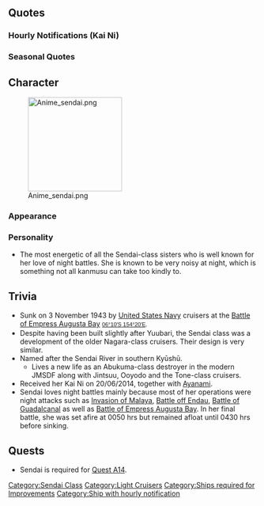 {{ShipPageHeader}}

==Quotes==
{{ShipQuotes
|Introduction = 川内、参上。夜戦なら任せておいて。
|Introduction/En = Sendai has arrived. Please leave the night battles to me.
|Introduction/Note = Of the 4 battles that Sendai participated in, 3 were at night.

|Library = 5500トン級の軽巡洋艦の最終タイプ、それが私、川内型よ。<br>熟成された軽巡の魅力、たっぷり教えてあげるから。<br>もちろん、夜戦でね！
|Library/En = I am the culmination of the 5500-ton light cruisers, the Sendai-class.<br>I'll fully teach you the appeal of a mature light cruiser.<br>Of course, it'll be with a night battle!
|Library/Note = The Sendai-class was the last completed prior to the start of WWII.

|Secretary 1 = なに？夜戦？
|Secretary 1/En = What? A night battle?
|Secretary 1/Note = IJN destroyer teams were trained to spot the enemy with the naked eye at night and perform preemptive strikes.

|Secretary 2 = まあそう焦んないでよ。夜は長いよ？
|Secretary 2/En = Come on, don't be so impatient. The night is long, you know?

|Secretary 3 = 夜はいいよね。夜はさ。
|Secretary 3/En = Nighttime is great, isn't it? Yup.

|Secretary 3/Kai Ni = 提督、おつかれさま。いっつも夜戦ばっかだと疲れるよね。うん、分かるよ！
|Secretary 3/Kai Ni/En = Admiral, thanks for the hard work. You're tired from the constant night battles, right? Yeah, I understand!

|Idle = ん？べ、別に退屈とかしてないし、してないんだから！本当よ？
|Idle/En = Hm? I-It's not like I'm getting bored or anything, because I'm not! Really!

|Secretary Married = 提督、おつかれさま。いっつも夜戦ばっかだと疲れるよね。うん、分かるよ！
|Secretary Married/En = Admiral, thanks for the hard work. You're tired from the constant night battles, right? Yeah, I understand!

|Secretary Married/Kai = 夜はいいよね、夜はさ。あ！提督もなかなかイイよ♡ 今夜は一緒に夜戦…しよ？
|Secretary Married/Kai/En = The night is great, yup. Ah! You're also pretty good, Admiral ♡ Tonight, shall we... night battle?

|Wedding = 提督、どうしたの？そんなに赤くなって...はっは～ん、さては私と夜戦したいんだな？
|Wedding/En = Admiral, what's up? You're all red... O~ho, you wanna have a night battle with me?

|Looking At Scores = 提督に連絡があるみたいよ！
|Looking At Scores/En = It looks like there's a letter for admiral!

|Joining A Fleet = 川内、水雷戦隊出撃します！
|Joining A Fleet/En = Sendai, torpedo squadron, sortieing!

|Joining A Fleet/Kai Ni = 川内、三水戦、出撃します！
|Joining A Fleet/Kai Ni/En =Sendai, DesRon3, sortieing!

|Equipment 1 = 強化してくれるの？ありがとう!
|Equipment 1/En = You're going to make me stronger? Thanks!
|Equipment 1/Note = Sendai was the only Sendai-class to not get oxygen torpedoes.

|Equipment 1/Kai Ni = いいじゃん！私にピッタリ！提督、ありがとう！
|Equipment 1/Kai Ni/En =Isn't this nice! It fits me perfectly! Thanks, Admiral!

|Equipment 1/Kai Ni/Old = いいじゃーん！いいよね～、こういうの。好きだな～♪
|Equipment 1/Kai Ni/Old/En = Ain't this good! It's great~ This kind of thing. I love it~♪

|Equipment 2 = これで、またバリバリ夜戦ができるね。
|Equipment 2/En = With this, I can go hard at night battles again.

|Equipment 3 = 早く、夜戦～！
|Equipment 3/En = Hurry, let's night battle~!

|Supply = 強化してくれるの？ありがとう!
|Supply/En = You're going to make me stronger? Thanks!

|Supply/Kai = 夜戦には補給が必要だよね！
|Supply/Kai/En = Supplies are absolutely necessary for night battles!

|Docking Minor = 朝、か……。少し、休んでくるね。
|Docking Minor/En = Morning, huh... I'm going to rest for a little while.

|Docking Major = 流石にへとへと……ちょっと、ドック入りするね。
|Docking Major/En = As expected, I'm dead tired... I'll just head into the docks for a bit, okay?

|Docking Major/Kai Ni = はぁー頑張ったぁ。ちょっと夜戦の汗を落としてくるね。
|Docking Major/Kai Ni/En =Whew... I worked hard. I'm going to clean up the sweat from the night battles a little, alright?

|Docking Complete = 修理の終わった艦があるね。
|Docking Complete/En = A ship has finished repairing.

|Construction = 新しい艦が参加しましたね。
|Construction/En = A new ship has arrived.

|Returning From Sortie = 艦隊が帰投したね。戦果はどうかな？
|Returning From Sortie/En = The fleet has returned. I wonder how the results are?

|Returning From Sortie/Kai Ni = 三水戦、帰投したよ！
|Returning From Sortie/Kai Ni/En =DesRon3 has returned to port.

|Starting A Sortie = 絶対夜戦してよね？約束よ？
|Starting A Sortie/En = You must night battle, okay? Promise?

|Battle Start = 砲雷撃戦、用意！てーっ！
|Battle Start/En = Naval battle, ready! Goooo!

|Battle Start/Kai Ni = さぁ仕掛けるよ！よーい、撃てーっ！！
|Battle Start/Kai Ni/En =Now, let's get started. Ready, aim... fire!

|Attack = 突撃よ！
|Attack/En = Charge!

|Night Battle = やったぁ！待ちに待った夜戦だぁ！
|Night Battle/En = Finally! My long-awaited night battle!

|Night Attack = さあ、私と夜戦しよ！
|Night Attack/En = Now, night battle with me!

|MVP = 当然の結果ね。いいのいいの。そんなに褒めなくっても。
|MVP/En = This is the expected outcome. It's fine, it's fine. You don't need to praise me so much.

|Minor Damage 1 = ひゃぁっ！
|Minor Damage 1/En = Hyaa!

|Minor Damage 2 = やったな！
|Minor Damage 2/En = Now you've done it!

|Major Damage = ふぁぁぁあぁ！
|Major Damage/En = Kyaa!

|Major Damage/Kai Ni = 肉を切らせて、骨を断つから！
|Major Damage/Kai Ni/En =Tear through my flesh and I'll break through your bones! 

|Sunk = もっと…夜戦で…暴れたかったなぁ…
|Sunk/En = I wanted to... go wild... at night some more....
|Sunk/Note = 暴れた - Act violently
}}
===Hourly Notifications (Kai Ni)===
{{Shiphourly
|00JP = 夜はいいよね。ちょうど深夜零時。夜戦...する？
|00EN = The night is nice, isn't it? It's midnight now. Do you want to... night battle?
|00Note = 
|01JP = 夜！マルヒトマルマル！うふふっ。いいよね、夜は！
|01EN = Nighttime! 0100! *giggle* Isn't the night nice?
|01Note = 
|02JP = 夜！マルフタマルマル！ふぅぅぅ！提督、夜は長いよ！まだまだ寝かせないからね？ほら！夜戦、夜戦！
|02EN = Nighttime! 0200! Whew~ Admiral, the night is still young. I won't let you sleep just yet, alright? Come on now, let's night battle!
|02Note = 
|03JP = 夜！マルサンマル… あ、提督寝てる！コラ！
|03EN = Nighttime! 030- ah, you're asleep, Admiral! Hey!
|03Note = 
|04JP = まだまだ夜！マルヨンマルマル！まだ夜だかんね！
|04EN = It's still nighttime! 0400! It's still nighttime, you know?
|04Note = 
|05JP = 夜…朝かもしれない…マルゴーマルマル…朝か…な…
|05EN = Nighttime... no, it's morning... 0500... It's morning...
|05Note = 
|06JP = マルロクマルマル…朝だよ朝…ふええ〜…朝か…
|06EN = 0600... It's already... morning...*yawn*... morning, huh...
|06Note = 
|07JP = マルナナマルマル…ふええ…なんか眠い。提督、私寝ていいかな？そう？うん、おやすみ…
|07EN = 0700... *yawn*... I'm kinda sleepy. Admiral, can I go to sleep? Ok? Alright, goodnight...
|07Note = 
|08JP = ん…マルハチ…ん、なんだよ？神通起こすなって…マルマル…ん…ふあはあふあ…
|08EN = Ngh... 08...Wh-what? Don't bother me, [[Jintsuu]]... 00... Ngh... *snore*
|08Note = 
|09JP = ふあはあ…だから神通やめろって…まだ眠いんにゃから…マルキュウ…
|09EN = *snore*... I told you not to bother me, Jintsuu... I'm steel shleepin'... 09... *snore*
|09Note = Sleeptalking.
|10JP = ふあはあ…うぐ…いって！何すんだ神通！？って、提督か。優しく起こしてよ！えっ？もう10時！？
|10EN = *snore*... Ugh... that hurts! What was that for, Jintsuu?! I-it was you, admiral?! Wake me up more gently! Eh? It's already 10am?!
|10Note = 
|11JP = じゃあ仕方ない、そろそろお仕事しますか。えっと、今は…あ、ヒトヒトマルマルみたい。ふあああ〜
|11EN = It can't be helped, I better get to work. Ummm, it looks like it's now 1100. *yawn*~
|11Note = Don't sleep on the job now, Sendai...
|12JP = ヒトフタマルマルだよ、提督。そうね、朝はスキップしちゃったし…昼は私が作ろうか？ふふっ！
|12EN = It's 1200, Admiral. That's right, since I skipped breakfast... shall I make lunch?
|12Note = 
|13JP = ヒトサンマルマル！お昼できた！どうよどう？意外と私女子力高いよね？じゃあ今夜は夜戦しよう？
|13EN = 1300! Lunch is ready! Well, how is it? My feminine prowess is surprisingly high, isn't it? So, can we have a night battle tonight?
|13Note = Talking about night battles just 2 hours after waking up, eh...
|14JP = ヒトヨンマ…お、三水戦の皆集まってるよね？よーし！じゃ、夜戦に備えて、演習しときますか！
|14EN = 140... Oh, everyone from DesRon3 is here? Right then, shall we have an exercise to prepare for night battles?
|14Note = Sendai was the flagship of DesRon3.
|15JP = ヒトゴーマルマル。ん？昼に夜戦演習できるかって？できるよ！まずこうやって目隠しをしてね…え？
|15EN = 1500. Eh, can you really have night battle exercises in the day, you ask? Of course you can! First, you blindfold yourself like this... eh?
|15Note = Obsessed.
|16JP = ヒトロクマルマル！よーし！もうすぐ夜だ！皆、夜戦の用意はいい？補給もバッチリかな？
|16EN = 1600. Alright, it's almost nighttime! Are you ready for the night battles, everyone? You're all fully resupplied too, right?
|16Note = 
|17JP = ヒトナナマルマル！提督！ほら、夕日！もうすぐ夜だ！夜だよ、夜！待ち遠しいね。ワクワクするよ！
|17EN = 1700. Look at the sunset, Admiral! It's almost nighttime! Nighttime! I'm getting fired up, I can't wait.
|17Note = 
|18JP = 夜！ヒトハチマルマル！ついに来たね、夜の時間が！さ、まず腹ごしらえだ！川内お手製の夜御飯、食べていいよ！
|18EN = Nighttime! 1800! It's finally nighttime. Yup, but first, we'll have to fill our stomachs. You can eat this meal that I made myself!
|18Note = 
|19JP = 夜！ヒトキュウマルマル！提督、お腹もいっぱい？よーし！じゃあ皆、行くよ！三水戦、全艦抜錨！
|19EN = Nighttime! 1900! Admiral, you full? Alright! Now let's go, everyone! DesRon3, all ships set sail!
|19Note = 
|20JP = 夜だよ、夜！フタマルマルマル！全艦、両舷強速。夜戦海域へ向かうよ！他の艦隊もどんどんおいで！
|20EN = It's really nighttime now! 2000. All ships, full speed ahead! Let's head to the night battle area. Other fleets, hurry up and follow us too!
|20Note = 
|21JP = 夜戦の時間だよ。フタヒトマルマル。夜だよ、夜！何度でも言うけどさ、夜はいいよね。夜は！さ！！
|21EN = It's time for a night battle. 2100. It's really nighttime now! No matter what anyone says, the nighttime is great. Am I right?!
|21Note = 
|22JP = よーる！フタフタマルマール！いいねいいね、夜戦だね！ふぇ？戻れって？えっ…なんでなんで？なんでよ！？
|22EN = Night~ time~ 2200. Night battles sure are great~ Eh? Go back? What?! Why?!
|22Note = [[Shigure#Hourly Notifications|Shigure]]... [[Ooi#Hourly Notifications|Ooi]]... [[Naganami#Hourly Notifications|Naganami]]... [[Yuubari#Hourly Notifications|Yuubari]]... [[Shoukaku#Hourly Notifications|Shoukaku]]... [[Hatsukaze#Hourly Notifications|Hatsukaze]]... [[Zuikaku#Hourly Notifications|Zuikaku]]... [[Nagato#Hourly Notifications (Kai)|Nagato]]... [[Kinu#Hourly Notifications|Kinu]]...
|23JP = フタサンマルマル。戻ったけどさ…提督なんでよ？え、母港に私にいてほしい？し、仕方ないな…夜戦…
|23EN = 2300. We're back now, but... why, Admiral? Eh, you want me in port? It can't be helped then... night battles...
|23Note = 
}}

===Seasonal Quotes===
{{Shipquoteseasonal
|RainySeason2015 = 梅雨か。艤装が傷むから嫌なんだよね。でもいいか！夜戦には雨も何もないしね。
|RainySeason2015_EN = Rainy Season huh? I don't like it because my outfit will rust. Well, whatever! I guess rain or no rain does not matter for night battles.
|RainySeason2015_Clip = {{Audio|file=Sendai_Rainy_Season_2015.ogg}}
|RainySeason2015_Note =

|EarlySummer2015 = 夏だ！やった！夜戦の季節だ！提督、夜戦だよ、夜戦！早くやーせーん！
|EarlySummer2015_EN = Summertime! Hurray! The season for night battles! Admiral, let's night battle, night battle! Hurry and let's nightー baーttle!
|EarlySummer2015_Clip = {{Audio|file=Sendai_Early_Summer_2015.ogg}}
|EarlySummer2015_Note = 

|FallEvent2015 = 川内参上！三水戦の戦い、見せてあげるよ！
|FallEvent2015_EN =Sendai reporting in! I'll show you how the Third Torpedo Squadron fights! 
|FallEvent2015_Clip = {{Audio|file=Sendai Fall Event 2015.ogg}}
|FallEvent2015_Note = 

|RainySeason2016 = 梅雨か。艤装が傷むから嫌なんだよね。でもいいか！夜戦には雨も何もないしね。
|RainySeason2016_EN = Rainy Season huh? I don't like it because my outfit will rust. Well, whatever! I guess rain or no rain does not matter for night battles.
|RainySeason2016_Clip = {{Audio|file=Sendai_Rainy_Season_2015.ogg}}
|RainySeason2016_Note = ''From [[Seasonal/Rainy Season 2015|Rainy Season 2015]]''

|ThirdAnniversary2016 = 提督、今日は大事な日じゃん？ね？こんな日夜戦！そう、夜戦しよ！
|ThirdAnniversary2016_EN = Admiral, today's a special day isn't it?　Right?　On a day like this we should night battle! Yeah, let's night battle!
|ThirdAnniversary2016_Clip = {{Audio|file=Sendai_Third_Anniversary.ogg}}
|ThirdAnniversary2016_Note = 
}}

== Character ==
[[File:Anime sendai.png|thumb|190px]]
=== Appearance ===

=== Personality ===
*The most energetic of all the Sendai-class sisters who is well known for her love of night battles. She is known to be very noisy at night, which is something not all kanmusu can take too kindly to.
==Trivia==
* Sunk on 3 November 1943 by [http://en.wikipedia.org/wiki/United_States_Navy United States Navy] cruisers at the [http://en.wikipedia.org/wiki/Battle_of_Empress_Augusta_Bay Battle of Empress Augusta Bay] <span class="plainlinks nourlexpansion" style="color:rgb(0,0,0);font-family:sans-serif;font-size:11.333334922790527px;line-height:17.270835876464844px;"><span style="white-space:nowrap;">[http://tools.wmflabs.org/geohack/geohack.php?pagename=Japanese_cruiser_Sendai&params=06_10_S_154_20_E_ <span class="geo-default" style="display:inline;"><span class="geo-dms" style="display:inline;" title="Maps, aerial photos, and other data for this location"><span class="latitude" style="white-space:nowrap;">06°10′S</span> <span class="longitude" style="white-space:nowrap;">154°20′E</span></span></span>]</span></span><span style="color:rgb(0,0,0);font-family:sans-serif;font-size:11.333334922790527px;line-height:17.270835876464844px;">. </span>
* Despite having been built slightly after Yuubari, the Sendai class was a development of the older Nagara-class cruisers. Their design is very similar.
* Named after the Sendai River in southern Kyūshū.
**Lives a new life as an Abukuma-class destroyer in the modern JMSDF along with Jintsuu, Ooyodo and the Tone-class cruisers.
* Received her Kai Ni on 20/06/2014, together with [[Ayanami]].
* Sendai loves night battles mainly because most of her operations were night attacks such as [[wikipedia:Japanese_invasion_of_Malaya|Invasion of Malaya]], [[wikipedia:Battle_off_Endau|Battle off Endau]], [[wikipedia:Naval_Battle_of_Guadalcanal|Battle of Guadalcanal]] as well as [[wikipedia:Battle_of_Empress_Augusta_Bay|Battle of Empress Augusta Bay]]. In her final battle, she was set afire at 0050 hrs but remained afloat until 0430 hrs before sinking.

==Quests==
* Sendai is required for [http://kancolle.wikia.com/wiki/Quests#Composition_quests_.28.E7.B7.A8.E6.88.90.29 Quest A14].

{{ShipPageFooter}}
[[Category:Sendai Class]]
[[Category:Light Cruisers]]
[[Category:Ships required for Improvements]]
[[Category:Ship with hourly notification]]